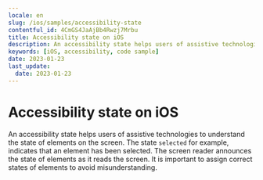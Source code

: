 ```yaml
---
locale: en
slug: /ios/samples/accessibility-state
contentful_id: 4CmGS4JaAjBb4Rwzj7Mrbu
title: Accessibility state on iOS
description: An accessibility state helps users of assistive technologies to understand the state of elements on the screen.
keywords: [iOS, accessibility, code sample]
date: 2023-01-23
last_update:
  date: 2023-01-23
---
```


# Accessibility state on iOS

An accessibility state helps users of assistive technologies to understand the state of elements on the screen. The state `selected` for example, indicates that an element has been selected. The screen reader announces the state of elements as it reads the screen. It is important to assign correct states of elements to avoid misunderstanding.

<CodeSample id="accessibility-state" framework="ios" locale="en"/>
